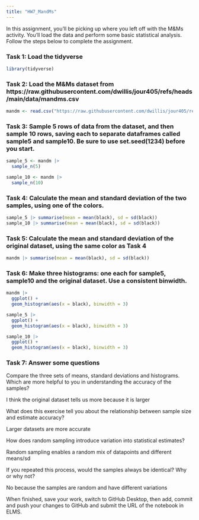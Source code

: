 ```yaml
---
title: "HW7_MandMs"
---
```


In this assignment, you'll be picking up where you left off with the M&Ms activity. You'll load the data and perform some basic statistical analysis. Follow the steps below to complete the assignment.

### Task 1: Load the tidyverse
```r
library(tidyverse)

```



### Task 2: Load the M&Ms dataset from https://raw.githubusercontent.com/dwillis/jour405/refs/heads/main/data/mandms.csv
```r
mandm <- read.csv("https://raw.githubusercontent.com/dwillis/jour405/refs/heads/main/data/mandms.csv")
```



### Task 3: Sample 5 rows of data from the dataset, and then sample 10 rows, saving each to separate dataframes called sample5 and sample10. Be sure to use set.seed(1234) before you start.

```r
sample_5 <- mandm |> 
  sample_n(5)

sample_10 <- mandm |> 
  sample_n(10)

```

### Task 4: Calculate the mean and standard deviation of the two samples, using one of the colors.
```r
sample_5 |> summarise(mean = mean(black), sd = sd(black))
sample_10 |> summarise(mean = mean(black), sd = sd(black))
```


### Task 5: Calculate the mean and standard deviation of the original dataset, using the same color as Task 4
```r
mandm |> summarise(mean = mean(black), sd = sd(black))
```


### Task 6: Make three histograms: one each for sample5, sample10 and the original dataset. Use a consistent binwidth.
```r
mandm |> 
  ggplot() +
  geom_histogram(aes(x = black), binwidth = 3)

sample_5 |> 
  ggplot() +
  geom_histogram(aes(x = black), binwidth = 3)

sample_10 |> 
  ggplot() +
  geom_histogram(aes(x = black), binwidth = 3)

```


### Task 7: Answer some questions

Compare the three sets of means, standard deviations and histograms. Which are more helpful to you in understanding the accuracy of the samples?

I think the original dataset tells us more because it is larger

What does this exercise tell you about the relationship between sample size and estimate accuracy?

Larger datasets are more accurate

How does random sampling introduce variation into statistical estimates?

Random sampling enables a random mix of datapoints and different means/sd

If you repeated this process, would the samples always be identical? Why or why not?

No because the samples are random and have different variations


When finished, save your work, switch to GitHub Desktop, then add, commit and push your changes to GitHub and submit the URL of the notebook in ELMS.
